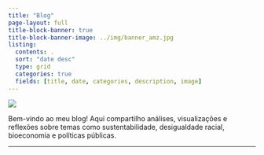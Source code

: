 ```yaml
---
title: "Blog"
page-layout: full
title-block-banner: true
title-block-banner-image: ../img/banner_amz.jpg
listing:
  contents: .
  sort: "date desc"
  type: grid
  categories: true
  fields: [title, date, categories, description, image]
---
```


::: {.circular-img}
![](../img/foto_blog.jpeg)
:::

Bem-vindo ao meu blog! Aqui compartilho análises, visualizações e reflexões sobre temas como sustentabilidade, desigualdade racial, bioeconomia e políticas públicas.


---
